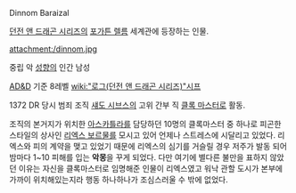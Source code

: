 Dinnom Baraizal

[[던전 앤 드래곤 시리즈]]의 [[포가튼 렐름]] 세계관에 등장하는 인물. 

attachment:/dinnom.jpg

중립 악 [[성향]]의 인간 남성

[[AD&D]] 기준 8레벨 [[wiki:"로그(던전 앤 드래곤 시리즈)"시프]]

1372 DR 당시 범죄 조직 [[섀도 시브스]]의 고위 간부 직 [[클록 마스터]]로 활동.

조직의 본거지가 위치한 [[아스카틀라]]를 담당하던 10명의 클록마스터 중 하나로 피곤한 스타일의 상사인 [[리엑스 보르물]]를 모시고 있어 언제나 스트레스에 시달리고 있었다. 리엑스와 피의 계약을 맺고 있었기 때문에 리엑스의 심기를 거슬릴 경우 저주가 발동 되어 밤마다 1~10 피해를 입는 '''악몽'''을 꾸게 되었다. 다만 여기에 별다른 불만을 표하지 않았던 이유는 자신을 클록마스터로 임명해준 인물이 리엑스였고 워낙 관할 도시가 본부에 가까이 위치해있는지라 행동 하나하나가 조심스러울 수 밖에 없었다.
